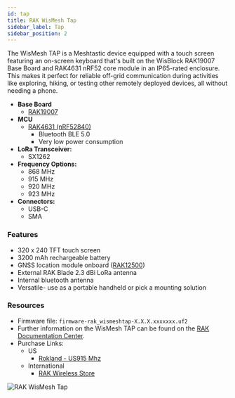 ```yaml
---
id: tap
title: RAK WisMesh Tap
sidebar_label: Tap
sidebar_position: 2
---
```


The WisMesh TAP is a Meshtastic device equipped with a touch screen featuring an on-screen keyboard that's built on the WisBlock RAK19007 Base Board and RAK4631 nRF52 core module in an IP65-rated enclosure. This makes it perfect for reliable off-grid communication during activities like exploring, hiking, or testing other remotely deployed devices, all without needing a phone.

- **Base Board**
  - [RAK19007](/docs/hardware/devices/rak-wireless/wisblock/base-board?rakbase=RAK19007)
- **MCU**
  - [RAK4631 (nRF52840)](/docs/hardware/devices/rak-wireless/wisblock/core-module?rakcore=RAK4631)
    - Bluetooth BLE 5.0
    - Very low power consumption
- **LoRa Transceiver:**
  - SX1262
- **Frequency Options:**
  - 868 MHz
  - 915 MHz
  - 920 MHz
  - 923 MHz
- **Connectors:**
  - USB-C
  - SMA

### Features

- 320 x 240 TFT touch screen
- 3200 mAh rechargeable battery
- GNSS location module onboard ([RAK12500](/docs/hardware/devices/rak-wireless/wisblock/peripherals?rakmodules=GPS))
- External RAK Blade 2.3 dBi LoRa antenna
- Internal bluetooth antenna
- Versatile- use as a portable handheld or pick a mounting solution

### Resources

- Firmware file: `firmware-rak_wismeshtap-X.X.X.xxxxxxx.uf2`
- Further information on the WisMesh TAP can be found on the [RAK Documentation Center](https://docs.rakwireless.com/product-categories/meshtastic/wismesh-tap/overview/).
- Purchase Links:
  - US
    - [Rokland - US915 Mhz](https://store.rokland.com/products/rakwireless-wismesh-tap-touchscreen-915-mhz-handheld-or-mountable-unit-lora-gps)
  - International
    - [RAK Wireless Store](https://store.rakwireless.com/products/wismesh-tap)

![RAK WisMesh Tap](/img/hardware/rak/wismesh-tap.webp)
